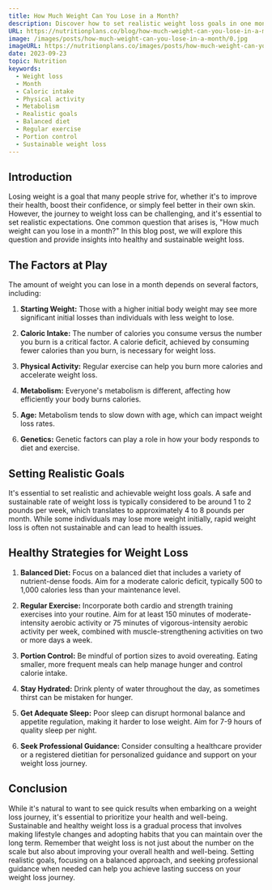 ```yaml
---
title: How Much Weight Can You Lose in a Month?
description: Discover how to set realistic weight loss goals in one month while focusing on balanced nutrition and regular exercise.
URL: https://nutritionplans.co/blog/how-much-weight-can-you-lose-in-a-month
image: /images/posts/how-much-weight-can-you-lose-in-a-month/0.jpg
imageURL: https://nutritionplans.co/images/posts/how-much-weight-can-you-lose-in-a-month/0.jpg
date: 2023-09-23
topic: Nutrition
keywords:
  - Weight loss
  - Month
  - Caloric intake
  - Physical activity
  - Metabolism
  - Realistic goals
  - Balanced diet
  - Regular exercise
  - Portion control
  - Sustainable weight loss
---
```


## Introduction

Losing weight is a goal that many people strive for, whether it's to improve their health, boost their confidence, or simply feel better in their own skin. However, the journey to weight loss can be challenging, and it's essential to set realistic expectations. One common question that arises is, "How much weight can you lose in a month?" In this blog post, we will explore this question and provide insights into healthy and sustainable weight loss.

## The Factors at Play

The amount of weight you can lose in a month depends on several factors, including:

1. **Starting Weight:** Those with a higher initial body weight may see more significant initial losses than individuals with less weight to lose.

2. **Caloric Intake:** The number of calories you consume versus the number you burn is a critical factor. A calorie deficit, achieved by consuming fewer calories than you burn, is necessary for weight loss.

3. **Physical Activity:** Regular exercise can help you burn more calories and accelerate weight loss.

4. **Metabolism:** Everyone's metabolism is different, affecting how efficiently your body burns calories.

5. **Age:** Metabolism tends to slow down with age, which can impact weight loss rates.

6. **Genetics:** Genetic factors can play a role in how your body responds to diet and exercise.

## Setting Realistic Goals

It's essential to set realistic and achievable weight loss goals. A safe and sustainable rate of weight loss is typically considered to be around 1 to 2 pounds per week, which translates to approximately 4 to 8 pounds per month. While some individuals may lose more weight initially, rapid weight loss is often not sustainable and can lead to health issues.

## Healthy Strategies for Weight Loss

1. **Balanced Diet:** Focus on a balanced diet that includes a variety of nutrient-dense foods. Aim for a moderate caloric deficit, typically 500 to 1,000 calories less than your maintenance level.

2. **Regular Exercise:** Incorporate both cardio and strength training exercises into your routine. Aim for at least 150 minutes of moderate-intensity aerobic activity or 75 minutes of vigorous-intensity aerobic activity per week, combined with muscle-strengthening activities on two or more days a week.

3. **Portion Control:** Be mindful of portion sizes to avoid overeating. Eating smaller, more frequent meals can help manage hunger and control calorie intake.

4. **Stay Hydrated:** Drink plenty of water throughout the day, as sometimes thirst can be mistaken for hunger.

5. **Get Adequate Sleep:** Poor sleep can disrupt hormonal balance and appetite regulation, making it harder to lose weight. Aim for 7-9 hours of quality sleep per night.

6. **Seek Professional Guidance:** Consider consulting a healthcare provider or a registered dietitian for personalized guidance and support on your weight loss journey.

## Conclusion

While it's natural to want to see quick results when embarking on a weight loss journey, it's essential to prioritize your health and well-being. Sustainable and healthy weight loss is a gradual process that involves making lifestyle changes and adopting habits that you can maintain over the long term. Remember that weight loss is not just about the number on the scale but also about improving your overall health and well-being. Setting realistic goals, focusing on a balanced approach, and seeking professional guidance when needed can help you achieve lasting success on your weight loss journey.
